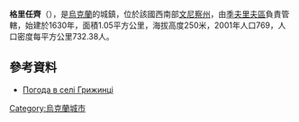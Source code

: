 {{coord|49|5|24|N|28|23|41|E|scale:30000|display=title}}

'''格里任齊'''（{{lang-uk|Грижинці}}），是[[烏克蘭|烏克蘭]]的城鎮，位於該國西南部[[文尼察州|文尼察州]]，由[[季夫里夫區|季夫里夫區]]負責管轄，始建於1630年，面積1.05平方公里，海拔高度250米，2001年人口769，人口密度每平方公里732.38人。

==參考資料==
* [http://weather.in.ua/ua/vinnickaja/5945 Погода в селі Грижинці] {{Wayback|url=http://weather.in.ua/ua/vinnickaja/5945 |date=20160305100251 }}

{{Ukraine-geo-stub}}
[[Category:烏克蘭城市|Category:烏克蘭城市]]